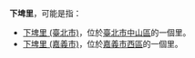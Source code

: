 '''下埤里'''，可能是指：

*[[下埤里_(臺北市)|下埤里 (臺北市)]]，位於[[臺北市|臺北市]][[中山區_(臺北市)|中山區]]的一個里。
*[[下埤里_(嘉義市)|下埤里 (嘉義市)]]，位於[[嘉義市|嘉義市]][[西區_(嘉義市)|西區]]的一個里。

{{消歧義|cat=三字臺灣里名消歧義}}